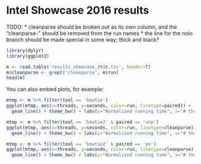 Intel Showcase 2016 results
========================================================

TODO:
* cleanparse should be broken out as its own column, and the "cleanparse-" should be removed from the run names
* the line for the noio branch should be made special in some way; thick and black?

```r
library(dplyr)
library(ggplot2)
```

```r
m <- read.table('results_showcase_2016.tsv', header=T)
m$cleanparse <- grepl('cleanparse', m$run)
head(m)
```

You can also embed plots, for example:

```r
mtmp <- m %>% filter(tool == 'bowtie')
ggplot(mtmp, aes(x=threads, y=seconds, color=run, linetype=paired)) + 
  geom_line() + theme_bw() + labs(y="Normalized running time", x="# threads")
```

```r
mtmp <- m %>% filter(tool == 'bowtie2' & paired == 'unp')
ggplot(mtmp, aes(x=threads, y=seconds, color=run, linetype=cleanparse)) + 
  geom_line() + theme_bw() + labs(y="Normalized running time", x="# threads (unpaired)")
```

```r
mtmp <- m %>% filter(tool == 'bowtie2' & paired == 'pe')
ggplot(mtmp, aes(x=threads, y=seconds, color=run, linetype=cleanparse)) + 
  geom_line() + theme_bw() + labs(y="Normalized running time", x="# threads (paired-end)")
```
